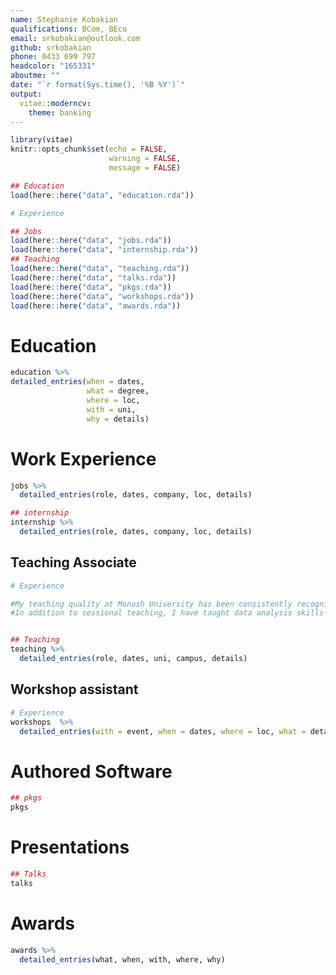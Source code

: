 ```yaml
---
name: Stephanie Kobakian
qualifications: BCom, BEco
email: srkobakian@outlook.com
github: srkobakian
phone: 0433 699 797
headcolor: "165331"
aboutme: ""
date: "`r format(Sys.time(), '%B %Y')`"
output: 
  vitae::moderncv:
    theme: banking
---
```


```r
library(vitae)
knitr::opts_chunk$set(echo = FALSE, 
                      warning = FALSE,
                      message = FALSE)
```

```r
## Education
load(here::here("data", "education.rda"))

# Experience

## Jobs
load(here::here("data", "jobs.rda"))
load(here::here("data", "internship.rda"))
## Teaching
load(here::here("data", "teaching.rda"))
load(here::here("data", "talks.rda"))
load(here::here("data", "pkgs.rda"))
load(here::here("data", "workshops.rda"))
load(here::here("data", "awards.rda"))
```

# Education 

```r
education %>% 
detailed_entries(when = dates,
                 what = degree,
                 where = loc,
                 with = uni,
                 why = details)

```

# Work Experience


```r
jobs %>% 
  detailed_entries(role, dates, company, loc, details)

## internship
internship %>% 
  detailed_entries(role, dates, company, loc, details)
```


## Teaching Associate


```r
# Experience

#My teaching quality at Monash University has been consistently recognised with positive student evaluations and individual praise from my students.
#In addition to sessional teaching, I have taught data analysis skills and R to high school students at Monash workshops.


## Teaching
teaching %>% 
  detailed_entries(role, dates, uni, campus, details)

```


## Workshop assistant

```r
# Experience
workshops  %>% 
  detailed_entries(with = event, when = dates, where = loc, what = details)

```

# Authored Software

```r
## pkgs
pkgs
```

# Presentations

```r
## Talks
talks 
```


# Awards

```r
awards %>% 
  detailed_entries(what, when, with, where, why)
```

